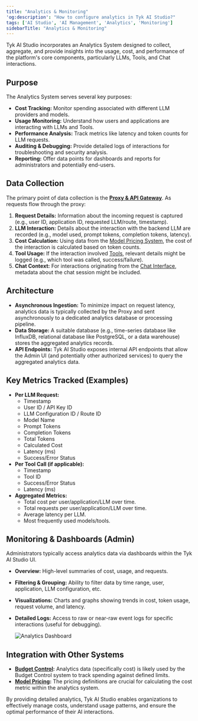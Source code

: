 ```yaml
---
title: "Analytics & Monitoring"
'og:description': "How to configure analytics in Tyk AI Studio?"
tags: ['AI Studio', 'AI Management', 'Analytics', 'Monitoring']
sidebarTitle: "Analytics & Monitoring"
---
```


Tyk AI Studio incorporates an Analytics System designed to collect, aggregate, and provide insights into the usage, cost, and performance of the platform's core components, particularly LLMs, Tools, and Chat interactions.

## Purpose

The Analytics System serves several key purposes:

*   **Cost Tracking:** Monitor spending associated with different LLM providers and models.
*   **Usage Monitoring:** Understand how users and applications are interacting with LLMs and Tools.
*   **Performance Analysis:** Track metrics like latency and token counts for LLM requests.
*   **Auditing & Debugging:** Provide detailed logs of interactions for troubleshooting and security analysis.
*   **Reporting:** Offer data points for dashboards and reports for administrators and potentially end-users.

## Data Collection

The primary point of data collection is the **[Proxy & API Gateway](/ai-management/ai-studio/proxy)**. As requests flow through the proxy:

1.  **Request Details:** Information about the incoming request is captured (e.g., user ID, application ID, requested LLM/route, timestamp).
2.  **LLM Interaction:** Details about the interaction with the backend LLM are recorded (e.g., model used, prompt tokens, completion tokens, latency).
3.  **Cost Calculation:** Using data from the [Model Pricing System](/ai-management/ai-studio/llm-management), the cost of the interaction is calculated based on token counts.
4.  **Tool Usage:** If the interaction involved [Tools](/ai-management/ai-studio/tools), relevant details might be logged (e.g., which tool was called, success/failure).
5.  **Chat Context:** For interactions originating from the [Chat Interface](/ai-management/ai-studio/chat-interface), metadata about the chat session might be included.

## Architecture

*   **Asynchronous Ingestion:** To minimize impact on request latency, analytics data is typically collected by the Proxy and sent asynchronously to a dedicated analytics database or processing pipeline.
*   **Data Storage:** A suitable database (e.g., time-series database like InfluxDB, relational database like PostgreSQL, or a data warehouse) stores the aggregated analytics records.
*   **API Endpoints:** Tyk AI Studio exposes internal API endpoints that allow the Admin UI (and potentially other authorized services) to query the aggregated analytics data.

## Key Metrics Tracked (Examples)

*   **Per LLM Request:**
    *   Timestamp
    *   User ID / API Key ID
    *   LLM Configuration ID / Route ID
    *   Model Name
    *   Prompt Tokens
    *   Completion Tokens
    *   Total Tokens
    *   Calculated Cost
    *   Latency (ms)
    *   Success/Error Status
*   **Per Tool Call (if applicable):**
    *   Timestamp
    *   Tool ID
    *   Success/Error Status
    *   Latency (ms)
*   **Aggregated Metrics:**
    *   Total cost per user/application/LLM over time.
    *   Total requests per user/application/LLM over time.
    *   Average latency per LLM.
    *   Most frequently used models/tools.

## Monitoring & Dashboards (Admin)

Administrators typically access analytics data via dashboards within the Tyk AI Studio UI.

*   **Overview:** High-level summaries of cost, usage, and requests.
*   **Filtering & Grouping:** Ability to filter data by time range, user, application, LLM configuration, etc.
*   **Visualizations:** Charts and graphs showing trends in cost, token usage, request volume, and latency.
*   **Detailed Logs:** Access to raw or near-raw event logs for specific interactions (useful for debugging).

    <img src="/img/ai-management/analytics-dashboard.png" alt="Analytics Dashboard" />

## Integration with Other Systems

*   **[Budget Control](/ai-management/ai-studio/llm-management):** Analytics data (specifically cost) is likely used by the Budget Control system to track spending against defined limits.
*   **[Model Pricing](/ai-management/ai-studio/llm-management):** The pricing definitions are crucial for calculating the cost metric within the analytics system.

By providing detailed analytics, Tyk AI Studio enables organizations to effectively manage costs, understand usage patterns, and ensure the optimal performance of their AI interactions.
